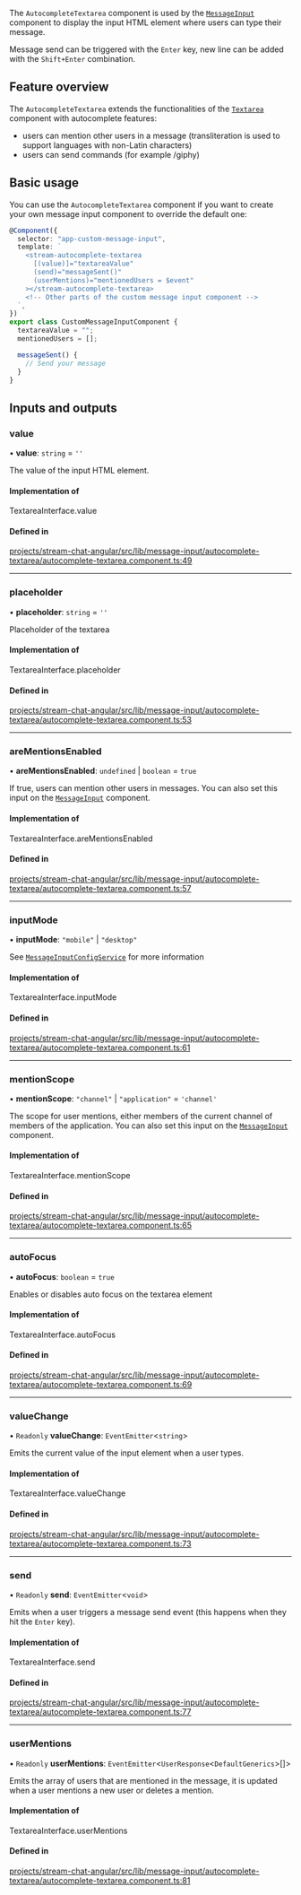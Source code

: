 The `AutocompleteTextarea` component is used by the [`MessageInput`](./MessageInputComponent.mdx) component to display the input HTML element where users can type their message.

Message send can be triggered with the `Enter` key, new line can be added with the `Shift+Enter` combination.

## Feature overview

The `AutocompleteTextarea` extends the functionalities of the [`Textarea`](./TextareaComponent.mdx) component with autocomplete features:

- users can mention other users in a message (transliteration is used to support languages with non-Latin characters)
- users can send commands (for example /giphy)

## Basic usage

You can use the `AutocompleteTextarea` component if you want to create your own message input component to override the default one:

```typescript
@Component({
  selector: "app-custom-message-input",
  template: `
    <stream-autocomplete-textarea
      [(value)]="textareaValue"
      (send)="messageSent()"
      (userMentions)="mentionedUsers = $event"
    ></stream-autocomplete-textarea>
    <!-- Other parts of the custom message input component -->
  `,
})
export class CustomMessageInputComponent {
  textareaValue = "";
  mentionedUsers = [];

  messageSent() {
    // Send your message
  }
}
```

[//]: # "Start of generated content"

## Inputs and outputs

### value

• **value**: `string` = `''`

The value of the input HTML element.

#### Implementation of

TextareaInterface.value

#### Defined in

[projects/stream-chat-angular/src/lib/message-input/autocomplete-textarea/autocomplete-textarea.component.ts:49](https://github.com/GetStream/stream-chat-angular/blob/371f8714b7a48e345df562faf85df852a08677b3/projects/stream-chat-angular/src/lib/message-input/autocomplete-textarea/autocomplete-textarea.component.ts#L49)

---

### placeholder

• **placeholder**: `string` = `''`

Placeholder of the textarea

#### Implementation of

TextareaInterface.placeholder

#### Defined in

[projects/stream-chat-angular/src/lib/message-input/autocomplete-textarea/autocomplete-textarea.component.ts:53](https://github.com/GetStream/stream-chat-angular/blob/371f8714b7a48e345df562faf85df852a08677b3/projects/stream-chat-angular/src/lib/message-input/autocomplete-textarea/autocomplete-textarea.component.ts#L53)

---

### areMentionsEnabled

• **areMentionsEnabled**: `undefined` \| `boolean` = `true`

If true, users can mention other users in messages. You can also set this input on the [`MessageInput`](./MessageInputComponent.mdx/#inputs-and-outputs) component.

#### Implementation of

TextareaInterface.areMentionsEnabled

#### Defined in

[projects/stream-chat-angular/src/lib/message-input/autocomplete-textarea/autocomplete-textarea.component.ts:57](https://github.com/GetStream/stream-chat-angular/blob/371f8714b7a48e345df562faf85df852a08677b3/projects/stream-chat-angular/src/lib/message-input/autocomplete-textarea/autocomplete-textarea.component.ts#L57)

---

### inputMode

• **inputMode**: `"mobile"` \| `"desktop"`

See [`MessageInputConfigService`](../services/MessageInputConfigService.mdx) for more information

#### Implementation of

TextareaInterface.inputMode

#### Defined in

[projects/stream-chat-angular/src/lib/message-input/autocomplete-textarea/autocomplete-textarea.component.ts:61](https://github.com/GetStream/stream-chat-angular/blob/371f8714b7a48e345df562faf85df852a08677b3/projects/stream-chat-angular/src/lib/message-input/autocomplete-textarea/autocomplete-textarea.component.ts#L61)

---

### mentionScope

• **mentionScope**: `"channel"` \| `"application"` = `'channel'`

The scope for user mentions, either members of the current channel of members of the application. You can also set this input on the [`MessageInput`](./MessageInputComponent.mdx/#inputs-and-outputs) component.

#### Implementation of

TextareaInterface.mentionScope

#### Defined in

[projects/stream-chat-angular/src/lib/message-input/autocomplete-textarea/autocomplete-textarea.component.ts:65](https://github.com/GetStream/stream-chat-angular/blob/371f8714b7a48e345df562faf85df852a08677b3/projects/stream-chat-angular/src/lib/message-input/autocomplete-textarea/autocomplete-textarea.component.ts#L65)

---

### autoFocus

• **autoFocus**: `boolean` = `true`

Enables or disables auto focus on the textarea element

#### Implementation of

TextareaInterface.autoFocus

#### Defined in

[projects/stream-chat-angular/src/lib/message-input/autocomplete-textarea/autocomplete-textarea.component.ts:69](https://github.com/GetStream/stream-chat-angular/blob/371f8714b7a48e345df562faf85df852a08677b3/projects/stream-chat-angular/src/lib/message-input/autocomplete-textarea/autocomplete-textarea.component.ts#L69)

---

### valueChange

• `Readonly` **valueChange**: `EventEmitter`\<`string`\>

Emits the current value of the input element when a user types.

#### Implementation of

TextareaInterface.valueChange

#### Defined in

[projects/stream-chat-angular/src/lib/message-input/autocomplete-textarea/autocomplete-textarea.component.ts:73](https://github.com/GetStream/stream-chat-angular/blob/371f8714b7a48e345df562faf85df852a08677b3/projects/stream-chat-angular/src/lib/message-input/autocomplete-textarea/autocomplete-textarea.component.ts#L73)

---

### send

• `Readonly` **send**: `EventEmitter`\<`void`\>

Emits when a user triggers a message send event (this happens when they hit the `Enter` key).

#### Implementation of

TextareaInterface.send

#### Defined in

[projects/stream-chat-angular/src/lib/message-input/autocomplete-textarea/autocomplete-textarea.component.ts:77](https://github.com/GetStream/stream-chat-angular/blob/371f8714b7a48e345df562faf85df852a08677b3/projects/stream-chat-angular/src/lib/message-input/autocomplete-textarea/autocomplete-textarea.component.ts#L77)

---

### userMentions

• `Readonly` **userMentions**: `EventEmitter`\<`UserResponse`\<`DefaultGenerics`\>[]\>

Emits the array of users that are mentioned in the message, it is updated when a user mentions a new user or deletes a mention.

#### Implementation of

TextareaInterface.userMentions

#### Defined in

[projects/stream-chat-angular/src/lib/message-input/autocomplete-textarea/autocomplete-textarea.component.ts:81](https://github.com/GetStream/stream-chat-angular/blob/371f8714b7a48e345df562faf85df852a08677b3/projects/stream-chat-angular/src/lib/message-input/autocomplete-textarea/autocomplete-textarea.component.ts#L81)

[//]: # "End of generated content"
